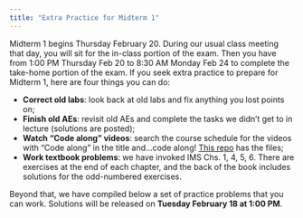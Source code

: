 ```yaml
---
title: "Extra Practice for Midterm 1"
---
```


Midterm 1 begins Thursday February 20. During our usual class meeting that day, you will sit for the in-class portion of the exam. Then you have from 1:00 PM Thursday Feb 20 to 8:30 AM Monday Feb 24 to complete the take-home portion of the exam. If you seek extra practice to prepare for Midterm 1, here are four things you can do:

- **Correct old labs**: look back at old labs and fix anything you lost points on;
- **Finish old AEs**: revisit old AEs and complete the tasks we didn't get to in lecture (solutions are posted);
- **Watch "Code along" videos**: search the course schedule for the videos with "Code along" in the title and...code along! [This repo](https://github.com/sta199-s25/code-alongs) has the files;
- **Work textbook problems**: we have invoked IMS Chs. 1, 4, 5, 6. There are exercises at the end of each chapter, and the back of the book includes solutions for the odd-numbered exercises.

Beyond that, we have compiled below a set of practice problems that you can work. Solutions will be released on **Tuesday February 18 at 1:00 PM**. 
